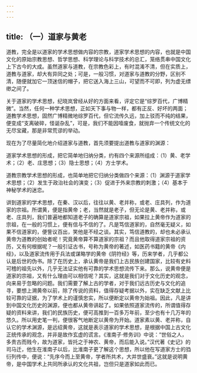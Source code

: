 ```yaml
---
---
---
```

title: （一）道家与黄老
---




道教，完全是以道家的学术思想做内容的宗教，道家学术思想的内容，也就是中国文化的原始宗教思想、哲学思想、科学理论与科学技术的总汇，笼络贯串中国文化上下古今的大成。虽然道家与道教，在宗教色彩上，有时混淆不清，但在实质上，道教与道家，却大有异同之处；可是，一般习惯，对道家与道教的分野，区别不清，随便就加它一顶迷信的帽子，把它送入海上三山，可望而不可即，列为虚无缥缈之间了。

关于道家的学术思想，纪晓岚曾经从好的方面来看，评定它是“综罗百代，广博精微”。当然，任何一种学术思想，正如天下事与物一样，都有正反、好坏的两面；道教学术思想，固然广博精微地综罗百代，但它流传久远，加上驳而不纯的结果，便变成“支离破碎，怪诞杂乱”，可是，我们不能因噎废食，就抛弃一个传统文化的无尽宝藏，那是非常荒谬的举动。

现在为了尽量简化地介绍道家与道教，首先须要提出道教与道家的渊源：

道家学术思想的形成，把它简单地归纳分类，约有四个来源所组成：（1）黄、老学术；（2）老、庄思想；（3）隐士思想；（4）方士学术。

道教宗教学术思想的形成，也简单地把它归纳分类做四个来源：（1）渊源于道家学术思想；（2）发生于政治社会的演变；（3）促进于外来宗教的刺激；（4）基本于神秘学术的迷恋。

讲到道家的学术思想，在秦、汉以后，往往以黄、老并称，或老、庄具列，作为道家的宗祖。所谓黄，便是指黄帝；老，当然就是老子，但无论是黄、老并称，或老、庄具列，我们普遍地都知道老子的确算是道家宗祖，如果拉上黄帝作为道家的宗祖，在一般的习惯上，便有信与不信的了。凡是笃信道家的，自然毫无疑义，如果不信道家的，便訾议百出，笑他是不经之谈。其实，笃信道教的，却也未必承认黄帝为道教的创始者呢！究竟黄帝算不算道家的宗祖？而且他取得道家宗祖的资历，又有何根据呢？一般引证古书，号称为黄帝的著述，如医药书籍的黄帝《内经》，以及道家流传用于兵法或谋略学的黄帝《阴符经》等，历来学者，几乎都公认是后世的伪书。除了在历史上，承认黄帝是我们上古民族创建国家，比较有史料可稽的祖先以外，几乎无法证实他有可靠的学术思想流传下来。那么，说黄帝便是道家的宗祖，又有什么理由可以相信呢？其实，这就是我们对于文化历史的观念，向来易于忽略的问题。我们需要了解上古的学者，对于我们远古历史与文化的追寻，要想上溯黄帝以前，除了传说的资料，值得存疑考据以外，实在缺乏文献上比较可靠的证据，为了学术上的谨慎忠实，所以便断定以黄帝为始祖。因此，凡是讲到中国文化历史的渊源，便也都从黄帝讲起了。如果依照道家流传的，所谓值得存疑的资料来讲，我们的民族历史，便可高推到一百多万年前，至少也有十几万年的悠久。所以用史笔一判，便很客气地断定以黄帝为开始。道家素以黄、老并称，自认它的学术渊源，是远绍黄帝，这就是表示道家的学术思想，是根据中国上古文化正统传承的观念，并非是故作玄虚的谎言。《淮南子·修务训》中说：“世俗之人，多贵古而贱今，故为道家，皆托之于神农、黄帝，而后能入说。”汉代著《史记》的司马迁，他生在淮南子以后，比淮南子更了解这个思想，所以他在写道家方士的驺衍列传中，便说：“先序今而上至黄帝，学者所共术，大并世盛衰。”这就是说明黄帝，是中国学术上共同所承认的文化共祖，岂但只是道家如此而已。
